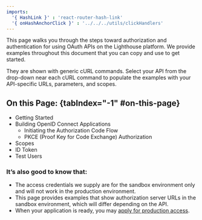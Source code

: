```yaml
---
imports:
  '{ HashLink }' : 'react-router-hash-link'
  '{ onHashAnchorClick }' : '../../../utils/clickHandlers'
---
```


This page walks you through the steps toward authorization and authentication for using OAuth APIs on the Lighthouse platform. We provide examples throughout this document that you can copy and use to get started. 

They are shown with generic cURL commands. Select your API from the drop-down near each cURL command to populate the examples with your API-specific URLs, parameters, and scopes.

## On this Page: {tabIndex="-1" #on-this-page}

- <HashLink to="#getting-started" onClick={onHashAnchorClick}>Getting Started</HashLink>
- <HashLink to="#building-oidc-apps" onClick={onHashAnchorClick}>Building OpenID Connect Applications</HashLink> 
  - <HashLink to="#authorization-code-flow" onClick={onHashAnchorClick}>Initiating the Authorization Code Flow</HashLink> 
  - <HashLink to="#pkce-authorization" onClick={onHashAnchorClick}>PKCE (Proof Key for Code Exchange) Authorization</HashLink> 
- <HashLink to="#scopes" onClick={onHashAnchorClick}>Scopes</HashLink>
- <HashLink to="#id-token" onClick={onHashAnchorClick}>ID Token</HashLink>
- <HashLink to="#test-users" onClick={onHashAnchorClick}>Test Users</HashLink>

### It’s also good to know that: 
- The access credentials we supply are for the sandbox environment only and will not work in the production environment. 
- This page provides examples that show authorization server URLs in the sandbox environment, which will differ depending on the API. 
- When your application is ready, you may [apply for production access](/go-live).
